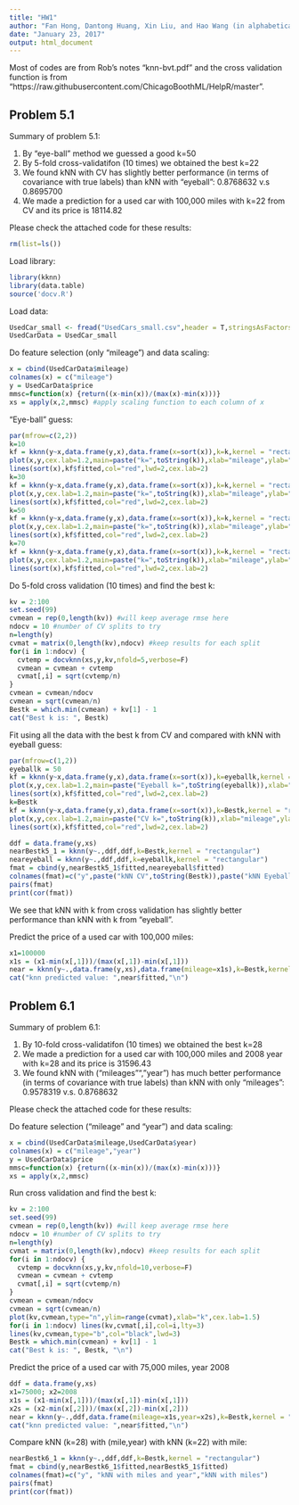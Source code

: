 ```yaml
---
title: "HW1"
author: "Fan Hong, Dantong Huang, Xin Liu, and Hao Wang (in alphabetical order)"
date: "January 23, 2017"
output: html_document
---
```


Most of codes are from Rob's notes "knn-bvt.pdf" and the cross validation function is from "https://raw.githubusercontent.com/ChicagoBoothML/HelpR/master".

## Problem 5.1
Summary of problem 5.1:

1) By "eye-ball" method we guessed a good k=50
2) By 5-fold cross-validatifon (10 times) we obtained the best k=22
3) We found kNN with CV has slightly better performance (in terms of covariance with true labels) than kNN with "eyeball": 0.8768632 v.s 0.8695700
4) We made a prediction for a used car with 100,000 miles with k=22 from CV and its price is 18114.82

Please check the attached code for these results:  
```r
rm(list=ls())
```
Load library:
```r
library(kknn)
library(data.table)
source('docv.R')
```

Load data:
```r
UsedCar_small <- fread("UsedCars_small.csv",header = T,stringsAsFactors = F)
UsedCarData = UsedCar_small
```

Do feature selection (only "mileage") and data scaling:
```r
x = cbind(UsedCarData$mileage)
colnames(x) = c("mileage")
y = UsedCarData$price
mmsc=function(x) {return((x-min(x))/(max(x)-min(x)))}
xs = apply(x,2,mmsc) #apply scaling function to each column of x
```

“Eye-ball” guess:
```r
par(mfrow=c(2,2))
k=10
kf = kknn(y~x,data.frame(y,x),data.frame(x=sort(x)),k=k,kernel = "rectangular")
plot(x,y,cex.lab=1.2,main=paste("k=",toString(k)),xlab="mileage",ylab="price")
lines(sort(x),kf$fitted,col="red",lwd=2,cex.lab=2)
k=30
kf = kknn(y~x,data.frame(y,x),data.frame(x=sort(x)),k=k,kernel = "rectangular")
plot(x,y,cex.lab=1.2,main=paste("k=",toString(k)),xlab="mileage",ylab="price")
lines(sort(x),kf$fitted,col="red",lwd=2,cex.lab=2)
k=50
kf = kknn(y~x,data.frame(y,x),data.frame(x=sort(x)),k=k,kernel = "rectangular")
plot(x,y,cex.lab=1.2,main=paste("k=",toString(k)),xlab="mileage",ylab="price")
lines(sort(x),kf$fitted,col="red",lwd=2,cex.lab=2)
k=70
kf = kknn(y~x,data.frame(y,x),data.frame(x=sort(x)),k=k,kernel = "rectangular")
plot(x,y,cex.lab=1.2,main=paste("k=",toString(k)),xlab="mileage",ylab="price")
lines(sort(x),kf$fitted,col="red",lwd=2,cex.lab=2)
```

Do 5-fold cross validation (10 times) and find the best k:
```r
kv = 2:100
set.seed(99)
cvmean = rep(0,length(kv)) #will keep average rmse here
ndocv = 10 #number of CV splits to try
n=length(y)
cvmat = matrix(0,length(kv),ndocv) #keep results for each split
for(i in 1:ndocv) {
  cvtemp = docvknn(xs,y,kv,nfold=5,verbose=F)
  cvmean = cvmean + cvtemp
  cvmat[,i] = sqrt(cvtemp/n)
}
cvmean = cvmean/ndocv
cvmean = sqrt(cvmean/n)
Bestk = which.min(cvmean) + kv[1] - 1
cat("Best k is: ", Bestk)
```


Fit using all the data with the best k from CV and compared with kNN with eyeball guess:
```r

par(mfrow=c(1,2))
eyeballk = 50
kf = kknn(y~x,data.frame(y,x),data.frame(x=sort(x)),k=eyeballk,kernel = "rectangular")
plot(x,y,cex.lab=1.2,main=paste("Eyeball k=",toString(eyeballk)),xlab="mileage",ylab="price")
lines(sort(x),kf$fitted,col="red",lwd=2,cex.lab=2)
k=Bestk
kf = kknn(y~x,data.frame(y,x),data.frame(x=sort(x)),k=Bestk,kernel = "rectangular")
plot(x,y,cex.lab=1.2,main=paste("CV k=",toString(k)),xlab="mileage",ylab="price")
lines(sort(x),kf$fitted,col="red",lwd=2,cex.lab=2)

ddf = data.frame(y,xs)
nearBestk5_1 = kknn(y~.,ddf,ddf,k=Bestk,kernel = "rectangular")
neareyeball = kknn(y~.,ddf,ddf,k=eyeballk,kernel = "rectangular")
fmat = cbind(y,nearBestk5_1$fitted,neareyeball$fitted)
colnames(fmat)=c("y",paste("kNN CV",toString(Bestk)),paste("kNN Eyeball",toString(eyeballk)))
pairs(fmat)
print(cor(fmat))
```
We see that kNN with k from cross validation has slightly better performance than kNN with k from "eyeball".

Predict the price of a used car with 100,000 miles:
```r
x1=100000
x1s = (x1-min(x[,1]))/(max(x[,1])-min(x[,1]))
near = kknn(y~.,data.frame(y,xs),data.frame(mileage=x1s),k=Bestk,kernel = "rectangular")
cat("knn predicted value: ",near$fitted,"\n")
```

\newpage

## Problem 6.1
Summary of problem 6.1:

1) By 10-fold cross-validatifon (10 times) we obtained the best k=28
2) We made a prediction for a used car with 100,000 miles and 2008 year with k=28 and its price is 31596.43
3) We found kNN with ("mileages"", "year") has much better performance (in terms of covariance with true labels) than kNN with only "mileages": 0.9578319 v.s. 0.8768632  

Please check the attached code for these results:  

Do feature selection ("mileage" and "year") and data scaling: 
```r
x = cbind(UsedCarData$mileage,UsedCarData$year)
colnames(x) = c("mileage","year")
y = UsedCarData$price
mmsc=function(x) {return((x-min(x))/(max(x)-min(x)))}
xs = apply(x,2,mmsc) 
```
<!--
Plot price v.s. mileage and price v.s. year:
```r
par(mfrow=c(1,2))
plot(x[,1],y,xlab="mileage",ylab="price")
plot(x[,2],y,xlab="year",ylab="price")
```
-->

Run cross validation and find the best k:
```r
kv = 2:100 
set.seed(99)
cvmean = rep(0,length(kv)) #will keep average rmse here
ndocv = 10 #number of CV splits to try
n=length(y)
cvmat = matrix(0,length(kv),ndocv) #keep results for each split
for(i in 1:ndocv) {
  cvtemp = docvknn(xs,y,kv,nfold=10,verbose=F)
  cvmean = cvmean + cvtemp
  cvmat[,i] = sqrt(cvtemp/n)
}
cvmean = cvmean/ndocv
cvmean = sqrt(cvmean/n)
plot(kv,cvmean,type="n",ylim=range(cvmat),xlab="k",cex.lab=1.5)
for(i in 1:ndocv) lines(kv,cvmat[,i],col=i,lty=3) 
lines(kv,cvmean,type="b",col="black",lwd=3) 
Bestk = which.min(cvmean) + kv[1] - 1
cat("Best k is: ", Bestk, "\n")
```

Predict the price of a used car with 75,000 miles, year 2008
```r
ddf = data.frame(y,xs)
x1=75000; x2=2008
x1s = (x1-min(x[,1]))/(max(x[,1])-min(x[,1]))
x2s = (x2-min(x[,2]))/(max(x[,2])-min(x[,2]))
near = kknn(y~.,ddf,data.frame(mileage=x1s,year=x2s),k=Bestk,kernel = "rectangular")
cat("knn predicted value: ",near$fitted,"\n")
```

Compare kNN (k=28) with (mile,year) with kNN (k=22) with mile:
```r
nearBestk6_1 = kknn(y~.,ddf,ddf,k=Bestk,kernel = "rectangular")
fmat = cbind(y,nearBestk6_1$fitted,nearBestk5_1$fitted)
colnames(fmat)=c("y", "kNN with miles and year","kNN with miles")
pairs(fmat)
print(cor(fmat))
```